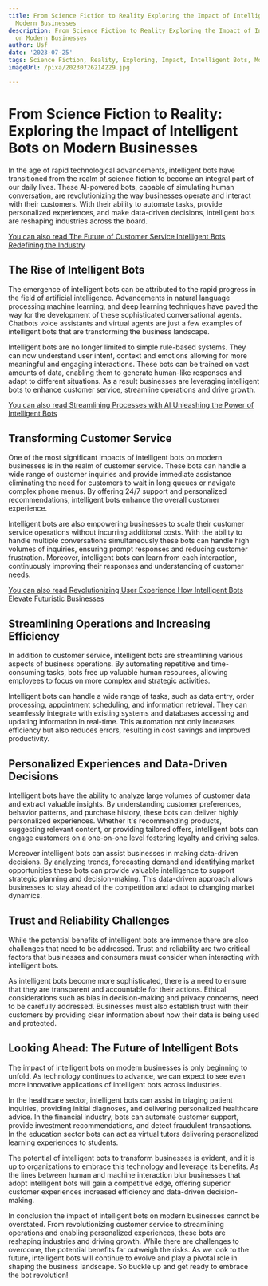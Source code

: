 ```yaml
---
title: From Science Fiction to Reality Exploring the Impact of Intelligent Bots on
  Modern Businesses
description: From Science Fiction to Reality Exploring the Impact of Intelligent Bots
  on Modern Businesses
author: Usf
date: '2023-07-25'
tags: Science Fiction, Reality, Exploring, Impact, Intelligent Bots, Modern Businesses
imageUrl: /pixa/20230726214229.jpg

---
```

# From Science Fiction to Reality: Exploring the Impact of Intelligent Bots on Modern Businesses

In the age  of rapid technological  advancements, intelligent bots have transitioned from the realm of science fiction to  become an integral part of our daily lives.  These AI-powered bots, capable of simulating human conversation,  are revolutionizing the way businesses operate and interact with their customers. With their ability to automate  tasks, provide personalized  experiences,  and make  data-driven decisions, intelligent bots are reshaping industries  across the board.

[You can also read The  Future of Customer  Service Intelligent Bots Redefining the Industry](The%20Future%20of%20Customer%20Service%20Intelligent%20Bots%20Redefining%20the%20Industry)


## The Rise of  Intelligent Bots

The emergence of intelligent  bots can be attributed to the rapid progress in the  field of artificial intelligence. Advancements in natural language processing machine  learning, and deep learning techniques have paved the way for  the development  of these sophisticated conversational agents. Chatbots voice assistants  and  virtual agents are just a  few examples of intelligent bots that are transforming the business  landscape.

Intelligent bots are no longer limited to simple rule-based systems. They can now understand user intent, context and emotions allowing for more  meaningful and  engaging  interactions. These  bots can  be trained on vast amounts of data,  enabling them to generate human-like responses and adapt to different situations. As a result businesses are leveraging intelligent bots to enhance customer service, streamline operations and drive growth.

[You can also read Streamlining Processes with AI Unleashing the Power of Intelligent Bots](Streamlining%20Processes%20with%20AI%20Unleashing%20the%20Power%20of%20Intelligent%20Bots)


## Transforming Customer Service

One of the most significant impacts of  intelligent bots on modern  businesses is  in the realm of customer service. These bots can handle a wide  range of  customer inquiries and provide immediate assistance eliminating the need for customers to  wait in long queues or navigate complex phone menus. By offering 24/7 support and personalized recommendations, intelligent bots enhance the overall customer experience.

Intelligent bots are also empowering businesses to scale  their  customer service operations without incurring additional costs. With the  ability to handle multiple conversations simultaneously  these bots can handle high volumes of inquiries, ensuring prompt responses and reducing customer frustration. Moreover, intelligent bots can learn from each interaction, continuously improving their responses and understanding of customer needs.

[You can also read Revolutionizing User  Experience How Intelligent Bots Elevate Futuristic  Businesses](Revolutionizing%20User%20Experience%20How%20Intelligent%20Bots%20Elevate%20Futuristic%20Businesses)


## Streamlining Operations and Increasing Efficiency

In addition to customer service, intelligent bots are streamlining various aspects of business operations. By automating repetitive and time-consuming tasks,  bots free up valuable human resources, allowing employees to focus on  more complex  and strategic activities.

Intelligent bots can handle  a wide range of tasks, such as data entry, order processing, appointment scheduling, and information retrieval. They can seamlessly integrate with existing systems and databases accessing and updating information in real-time. This  automation not only increases  efficiency but also reduces errors,  resulting in cost savings and  improved productivity.

## Personalized Experiences and Data-Driven Decisions

Intelligent bots have  the ability to analyze large volumes of customer data and extract valuable insights. By understanding customer preferences,  behavior patterns, and  purchase history, these bots can deliver highly personalized experiences. Whether it's recommending products, suggesting relevant content, or providing  tailored offers, intelligent bots can engage customers  on a one-on-one level fostering loyalty and driving sales.

Moreover intelligent bots can assist  businesses in making data-driven  decisions. By analyzing trends, forecasting demand and identifying market opportunities these bots can provide valuable intelligence to support strategic planning and decision-making. This data-driven  approach allows businesses  to stay ahead of the  competition and adapt to changing market dynamics.

## Trust and Reliability Challenges

While  the potential benefits of intelligent bots are immense there are also  challenges that need to be addressed. Trust and reliability are two critical factors that businesses  and consumers  must  consider when interacting  with intelligent  bots.

As intelligent bots become more sophisticated, there is a need  to  ensure that they are transparent and accountable for their actions.  Ethical considerations such as bias in decision-making and privacy concerns, need to be carefully addressed. Businesses must  also establish trust with their customers by providing clear information about how their data  is being used and protected.

## Looking Ahead: The  Future of Intelligent Bots

The impact of intelligent bots on modern businesses is only beginning to unfold. As technology continues to  advance, we can  expect to see even more innovative applications of intelligent bots across industries.

In the healthcare sector, intelligent bots can assist  in triaging patient inquiries, providing initial  diagnoses, and  delivering personalized healthcare advice. In the financial industry, bots can automate customer support, provide investment recommendations, and detect fraudulent transactions. In  the education sector  bots can act as virtual tutors delivering personalized learning experiences to students.

The potential of intelligent bots to transform businesses is evident, and it is  up  to organizations to embrace this technology and leverage its benefits. As the lines between human and  machine interaction blur businesses that adopt intelligent bots will gain a competitive edge, offering superior customer experiences increased efficiency and data-driven decision-making.

In conclusion the impact  of  intelligent bots on modern businesses cannot be overstated. From revolutionizing customer service  to streamlining operations and enabling  personalized experiences, these bots are reshaping industries and driving growth. While there are challenges to overcome, the potential benefits far outweigh the risks. As we  look to the future, intelligent bots will continue to evolve and play a pivotal role in shaping the business landscape. So  buckle up and get ready to embrace the bot revolution!